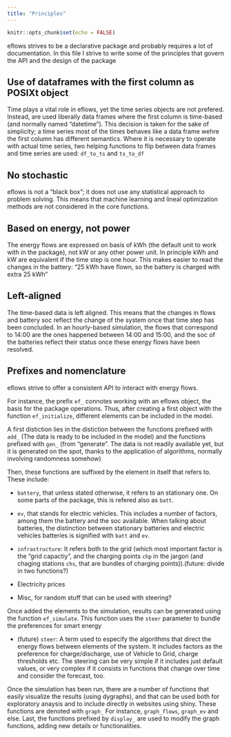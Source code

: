 ```yaml
---
title: "Principles"
---
```


```r
knitr::opts_chunk$set(echo = FALSE)
```


eflows strives to be a declarative package and probably requires a lot of documentation. In this file I strive to write some of the principles that govern the API and the design of the package

## Use of dataframes with the first column as POSIXt object
Time plays a vital role in eflows, yet the time series objects are not prefered. Instead, are used liberally data frames where the first column is time-based (and normally named "datetime"). This decision is taken for the sake of simplicity; a time series most of the times behaves like a data frame wehre the first column has different semantics. Where it is necessary to operate with actual time series, two helping functions to flip between data frames and time series are used: `df_to_ts` and `ts_to_df`

## No stochastic
eflows is not a "black box"; it does not use any statistical approach to problem solving. This means that machine learning and lineal optimization methods are not considered in the core functions.    

## Based on energy, not power
The energy flows are expressed on basis of kWh (the default unit to work with in the package), not kW or any other power unit. In principle kWh and kW are equivalent if the time step is one hour. This makes easier to read the changes in the battery: "25 kWh have flown, so the battery is charged with extra 25 kWh"

## Left-aligned
The time-based data is left aligned. This means that the changes in flows and battery soc reflect the change of the system once that time step has been concluded. In an hourly-based simulation, the flows that correspond to 14:00 are the ones happened between 14:00 and 15:00, and the soc of the batteries reflect their status once these energy flows have been resolved. 

## Prefixes and nomenclature
eflows strive to offer a consistent API to interact with energy flows. 

For instance, the prefix `ef_` connotes working with an eflows object, the basis for the package operations. Thus, after creating a first object with the function `ef_initialize`, different elements can be included in the model. 

A first distiction lies in the distiction between the functions prefixed with `add_` (The data is ready to be included in the model) and the functions prefixed with `gen_` (from "generate". The data is not readily available yet, but it is generated on the spot, thanks to the application of algorithms, normally involving randomness somehow)

Then, these functions are suffixed by the element in itself that refers to. These include: 

- `battery`, that unless stated otherwise, it refers to an stationary one. On some parts of the package, this is refered also as `batt`.
- `ev`, that stands for electric vehicles. This includes a number of factors, among them the battery and the soc available. When talking about batteries, the distinction between stationary batteries and electric vehicles batteries is signified with `batt` and `ev`.

- `infrastructure`: It refers both to the grid (which most important factor is the "grid capactiy", and the charging points `chp` in the jargon (and chaging stations `chs`, that are bundles of charging points)).(future: divide in two functions?)

- Electricity prices
- Misc, for random stuff that can be used with steering?

Once added the elements to the simulation, results can be generated using the function `ef_simulate`. This function uses the `steer` parameter to bundle the preferences for smart energy

- (future) `steer`: A term used to especify the algorithms that direct the energy flows between elements of the system. It includes factors as the preference for charge/discharge, use of Vehicle to Grid, charge thresholds etc. The steering can be very simple if it includes just default values, or very complex if it consists in functions that change over time and consider the forecast, too. 

Once the simulation has been run, there are a number of functions that easily visualize the results (using dygraphs), and that can be used both for exploratory anaysis and to include directly in websites using shiny. These functions are denoted with `graph_` For instance, `graph_flows`, `graph_ev` and else. Last, the functions prefixed by `display_` are used to modify the graph functions, adding new details or functionalities. 
